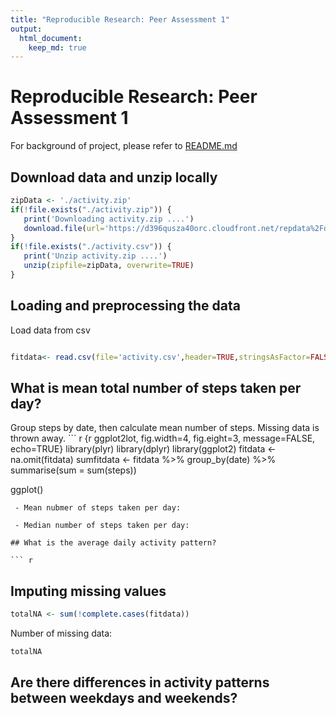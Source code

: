 ```yaml
---
title: "Reproducible Research: Peer Assessment 1"
output: 
  html_document:
    keep_md: true
---
```


# Reproducible Research: Peer Assessment 1
For background of project, please refer to [README.md](https://github.com/linearregression/RepData_PeerAssessment1/blob/master/README.md)

## Download data and unzip locally
```r
zipData <- './activity.zip'
if(!file.exists("./activity.zip")) {
   print('Downloading activity.zip ....')   
   download.file(url='https://d396qusza40orc.cloudfront.net/repdata%2Fdata%2Factivity.zip', destfile=zipData, method='curl')
}
if(!file.exists("./activity.csv")) {
   print('Unzip activity.zip ....')  
   unzip(zipfile=zipData, overwrite=TRUE)
}
```
## Loading and preprocessing the data
Load data from csv
```r

fitdata<- read.csv(file='activity.csv',header=TRUE,stringsAsFactor=FALSE, na.strings = "NA")

```
## What is mean total number of steps taken per day?
Group steps by date, then calculate mean number of steps.
Missing data is thrown away.
``` r {r ggplot2lot, fig.width=4, fig.eight=3, message=FALSE, echo=TRUE}
library(plyr)
library(dplyr)
library(ggplot2)
fitdata <-na.omit(fitdata)
sumfitdata <- fitdata %>%
   group_by(date) %>%
   summarise(sum = sum(steps)) 

ggplot()
```
 - Mean nubmer of steps taken per day:

 - Median number of steps taken per day:

## What is the average daily activity pattern?

``` r

```
## Imputing missing values

``` r
totalNA <- sum(!complete.cases(fitdata))

```
Number of missing data: 
``` r {echo=FALSE}
totalNA
```
## Are there differences in activity patterns between weekdays and weekends?

```r

```

